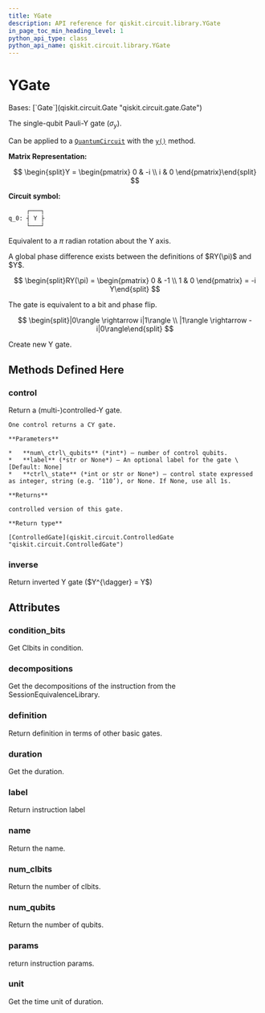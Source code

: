 ```yaml
---
title: YGate
description: API reference for qiskit.circuit.library.YGate
in_page_toc_min_heading_level: 1
python_api_type: class
python_api_name: qiskit.circuit.library.YGate
---
```


# YGate

<Class id="qiskit.circuit.library.YGate" github="https://github.com/qiskit/qiskit/tree/stable/0.24/qiskit/circuit/library/standard_gates/y.py" signature="YGate(label=None)">
  Bases: [`Gate`](qiskit.circuit.Gate "qiskit.circuit.gate.Gate")

  The single-qubit Pauli-Y gate ($\sigma_y$).

  Can be applied to a [`QuantumCircuit`](qiskit.circuit.QuantumCircuit "qiskit.circuit.QuantumCircuit") with the [`y()`](qiskit.circuit.QuantumCircuit#y "qiskit.circuit.QuantumCircuit.y") method.

  **Matrix Representation:**

$$
\begin{split}Y = \begin{pmatrix}
0 & -i \\
i & 0
\end{pmatrix}\end{split}
$$

  **Circuit symbol:**

  ```python
       ┌───┐
  q_0: ┤ Y ├
       └───┘
  ```

  Equivalent to a $\pi$ radian rotation about the Y axis.

  <Admonition title="Note" type="note">
    A global phase difference exists between the definitions of $RY(\pi)$ and $Y$.

$$
\begin{split}RY(\pi) = \begin{pmatrix}
0 & -1 \\
1 & 0
\end{pmatrix}
= -i Y\end{split}
$$
  </Admonition>

  The gate is equivalent to a bit and phase flip.

$$
\begin{split}|0\rangle \rightarrow i|1\rangle \\
|1\rangle \rightarrow -i|0\rangle\end{split}
$$

  Create new Y gate.

  ## Methods Defined Here

  <span id="qiskit-circuit-library-ygate-control" />

  ### control

  <Function id="qiskit.circuit.library.YGate.control" name="control" signature="YGate.control(num_ctrl_qubits=1, label=None, ctrl_state=None)">
    Return a (multi-)controlled-Y gate.

    One control returns a CY gate.

    **Parameters**

    *   **num\_ctrl\_qubits** (*int*) – number of control qubits.
    *   **label** (*str or None*) – An optional label for the gate \[Default: None]
    *   **ctrl\_state** (*int or str or None*) – control state expressed as integer, string (e.g. ‘110’), or None. If None, use all 1s.

    **Returns**

    controlled version of this gate.

    **Return type**

    [ControlledGate](qiskit.circuit.ControlledGate "qiskit.circuit.ControlledGate")
  </Function>

  <span id="qiskit-circuit-library-ygate-inverse" />

  ### inverse

  <Function id="qiskit.circuit.library.YGate.inverse" name="inverse" signature="YGate.inverse()">
    Return inverted Y gate ($Y^{\dagger} = Y$)
  </Function>

  ## Attributes

  ### condition\_bits

  <Attribute id="qiskit.circuit.library.YGate.condition_bits" name="condition_bits">
    Get Clbits in condition.
  </Attribute>

  ### decompositions

  <Attribute id="qiskit.circuit.library.YGate.decompositions" name="decompositions">
    Get the decompositions of the instruction from the SessionEquivalenceLibrary.
  </Attribute>

  ### definition

  <Attribute id="qiskit.circuit.library.YGate.definition" name="definition">
    Return definition in terms of other basic gates.
  </Attribute>

  ### duration

  <Attribute id="qiskit.circuit.library.YGate.duration" name="duration">
    Get the duration.
  </Attribute>

  ### label

  <Attribute id="qiskit.circuit.library.YGate.label" name="label">
    Return instruction label
  </Attribute>

  ### name

  <Attribute id="qiskit.circuit.library.YGate.name" name="name">
    Return the name.
  </Attribute>

  ### num\_clbits

  <Attribute id="qiskit.circuit.library.YGate.num_clbits" name="num_clbits">
    Return the number of clbits.
  </Attribute>

  ### num\_qubits

  <Attribute id="qiskit.circuit.library.YGate.num_qubits" name="num_qubits">
    Return the number of qubits.
  </Attribute>

  ### params

  <Attribute id="qiskit.circuit.library.YGate.params" name="params">
    return instruction params.
  </Attribute>

  ### unit

  <Attribute id="qiskit.circuit.library.YGate.unit" name="unit">
    Get the time unit of duration.
  </Attribute>
</Class>

